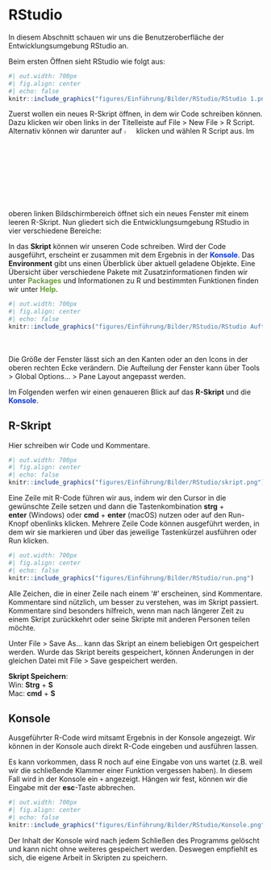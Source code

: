 # RStudio

In diesem Abschnitt schauen wir uns die Benutzeroberfläche der Entwicklungsumgebung RStudio an.

Beim ersten Öffnen sieht RStudio wie folgt aus:

```r
#| out.width: 700px
#| fig.align: center
#| echo: false
knitr::include_graphics("figures/Einführung/Bilder/RStudio/RStudio 1.png")
```

Zuerst wollen ein neues R-Skript öffnen, in dem wir Code schreiben können. Dazu klicken wir oben links in der Titelleiste auf File > New File > R Script. Alternativ können wir darunter auf <img src="figures/Einführung/Bilder/RStudio/Button.png" style=" width:4%" /> klicken und wählen R Script aus. Im oberen linken Bildschirmbereich öffnet sich ein neues Fenster mit einem leeren R-Skript. Nun gliedert sich die Entwicklungsumgebung <span class="r">RStudio</span> in vier verschiedene Bereiche:\

In das <span class="r script">**Skript**</span> können wir unseren Code schreiben. Wird der Code ausgeführt, erscheint er zusammen mit dem Ergebnis in der <span class="r" style="color:#0533FF;">**Konsole**</span>. Das <span class="r env">**Environment**</span> gibt uns einen Überblick über aktuell geladene Objekte. Eine Übersicht über verschiedene Pakete mit Zusatzinformationen finden wir unter <span class="r" style="color:#669C35;">**Packages**</span> und Informationen zu R und bestimmten Funktionen finden wir unter <span class="r" style="color:#669C35;">**Help**</span>.


```r
#| out.width: 700px
#| fig.align: center
#| echo: false
knitr::include_graphics("figures/Einführung/Bilder/RStudio/RStudio Aufteilung Farbe.png")
```

<aside>\
\
Die Größe der Fenster lässt sich an den Kanten oder an den Icons in der oberen rechten Ecke verändern. Die Aufteilung der Fenster kann über Tools > Global Options... > Pane Layout angepasst werden.</aside>

Im Folgenden werfen wir einen genaueren Blick auf das <span class="r script">**R-Skript**</span> und die <span class="r" style="color:#0533FF;">**Konsole**</span>.

## R-Skript

Hier schreiben wir Code und Kommentare.

```r
#| out.width: 700px
#| fig.align: center
#| echo: false
knitr::include_graphics("figures/Einführung/Bilder/RStudio/skript.png")
```

Eine Zeile mit R-Code führen wir aus, indem wir den Cursor in die gewünschte Zeile setzen und dann die Tastenkombination **strg** + **enter**\ (Windows) oder **cmd** + **enter**\ (macOS) nutzen oder auf den Run-Knopf obenlinks klicken. Mehrere Zeile Code können ausgeführt werden, in dem wir sie markieren und über das jeweilige Tastenkürzel ausführen oder Run klicken.

```r
#| out.width: 700px
#| fig.align: center
#| echo: false
knitr::include_graphics("figures/Einführung/Bilder/RStudio/run.png")
```

Alle Zeichen, die in einer Zeile nach einem '#' erscheinen, sind Kommentare. Kommentare sind nützlich, um besser zu verstehen, was im Skript passiert. Kommentare sind besonders hilfreich, wenn man nach längerer Zeit zu einem Skript zurückkehrt oder seine Skripte mit anderen Personen teilen möchte.

Unter File > Save As... kann das Skript an einem beliebigen Ort gespeichert werden. Wurde das Skript bereits gespeichert, können Änderungen in der gleichen Datei mit File > Save gespeichert werden.

<aside>**Skript Speichern**:\
Win: **Strg** + **S**\
Mac: **cmd** + **S**</aside>

## Konsole

Ausgeführter R-Code wird mitsamt Ergebnis in der Konsole angezeigt. Wir können in der Konsole auch direkt R-Code eingeben und ausführen lassen.

Es kann vorkommen, dass R noch auf eine Eingabe von uns wartet (z.B. weil wir die schließende Klammer einer Funktion vergessen haben). In diesem Fall wird in der Konsole ein `+` angezeigt. Hängen wir fest, können wir die Eingabe mit der **esc**-Taste abbrechen.

```r
#| out.width: 700px
#| fig.align: center
#| echo: false
knitr::include_graphics("figures/Einführung/Bilder/RStudio/Konsole.png")
```

Der Inhalt der Konsole wird nach jedem Schließen des Programms gelöscht und kann nicht ohne weiteres gespeichert werden. Deswegen empfiehlt es sich, die eigene Arbeit in Skripten zu speichern.
